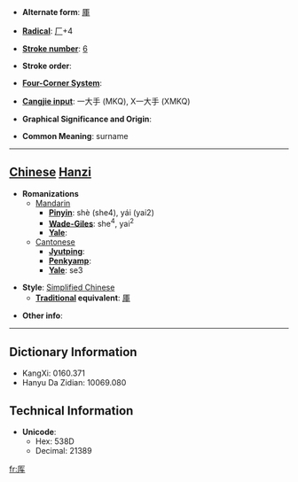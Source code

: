 * '''Alternate form''': [[厙]]

* '''[[Wiktionary:Chinese radical index| Radical]]''': [[Wiktionary:Chinese radical index 厂|厂]]+4

* '''[[Wiktionary:Chinese total strokes index|Stroke number]]''': [[Wiktionary:Chinese total strokes index 6|6]]

* '''Stroke order''': 

* '''[[Wiktionary:Chinese four corner index|Four-Corner System]]''': 

* '''[[Wiktionary:Chinese Cangjie index|Cangjie input]]''': 一大手 (MKQ), X一大手 (XMKQ)

* '''Graphical Significance and Origin''': 

* '''Common Meaning''': surname

----

== [[Chinese]] [[Hanzi]] ==

* '''Romanizations'''
** [[Mandarin]]
*** '''[[Pinyin]]''': shè (she4), yái (yai2)
*** '''[[Wade-Giles]]''': she<sup>4</sup>, yai<sup>2</sup>
*** '''[[Yale]]''': 
**[[Cantonese]]
***'''[[Jyutping]]''':
***'''[[Penkyamp]]''': 
***'''[[Yale]]''': se3

* '''Style''': [[Simplified Chinese]] 
** '''[[Traditional Chinese|Traditional]] equivalent''': [[厙]]

* '''Other info''': 

----

== Dictionary Information ==

* KangXi: 0160.371
* Hanyu Da Zidian: 10069.080

== Technical Information ==

* '''Unicode''':
** Hex: 538D
** Decimal: 21389

[[fr:厍]]